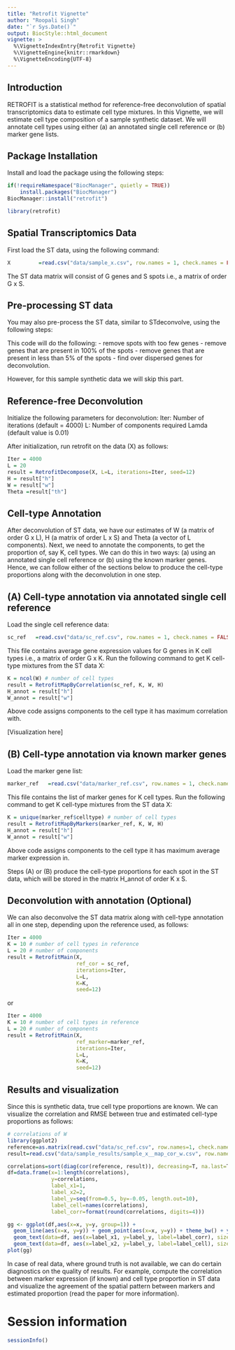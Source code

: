 ```yaml
---
title: "Retrofit Vignette"
author: "Roopali Singh"
date: "`r Sys.Date()`"
output: BiocStyle::html_document
vignette: >
  %\VignetteIndexEntry{Retrofit Vignette}
  %\VignetteEngine{knitr::rmarkdown}
  %\VignetteEncoding{UTF-8}
---
```


## Introduction

RETROFIT is a statistical method for reference-free deconvolution of spatial transcriptomics data to estimate cell type mixtures. In this Vignette, we will estimate cell type composition of a sample synthetic dataset. We will annotate cell types using either (a) an annotated single cell reference or (b) marker gene lists. 

## Package Installation

Install and load the package using the following steps:
<!-- adam: this is not usable before submitting to and accepted by Bioconductor -->
```r
if(!requireNamespace("BiocManager", quietly = TRUE))
    install.packages("BiocManager")
BiocManager::install("retrofit")
```

```r
library(retrofit)
```

## Spatial Transcriptomics Data

First load the ST data, using the following command:

```r
X         =read.csv("data/sample_x.csv", row.names = 1, check.names = FALSE)
```
The ST data matrix will consist of G genes and S spots i.e., a matrix of order G x S.

## Pre-processing ST data 

You may also pre-process the ST data, similar to STdeconvolve, using the following steps:
<!-- Xi: need the pre-processing steps done by Xi using STdeconvolve package -->

This code will do the following:
- remove spots with too few genes
- remove genes that are present in 100% of the spots
- remove genes that are present in less than 5% of the spots
- find over dispersed genes for deconvolution.

However, for this sample synthetic data we will skip this part.

## Reference-free Deconvolution

Initialize the following parameters for deconvolution:
Iter: Number of iterations (default = 4000)
L: Number of components required
Lamda (default value is 0.01)

After initialization, run retrofit on the data (X) as follows:

```r
Iter = 4000
L = 20
result = RetrofitDecompose(X, L=L, iterations=Iter, seed=12)
H = result["h"]
W = result["w"]
Theta =result["th"]
```

## Cell-type Annotation

After deconvolution of ST data, we have our estimates of W (a matrix of order G x L), H (a matrix of order L x S) and Theta (a vector of L components). 
Next, we need to annotate the components, to get the proportion of, say K, cell types. We can do this in two ways: (a) using an annotated single cell reference or (b) using the known marker genes. Hence, we can follow either of the sections below to produce the cell-type proportions along with the deconvolution in one step.

## (A) Cell-type annotation via annotated single cell reference

Load the single cell reference data:

```r
sc_ref   =read.csv("data/sc_ref.csv", row.names = 1, check.names = FALSE)
```
This file contains average gene expression values for G genes in K cell types i.e., a matrix of order G x K. Run the following command to get K cell-type mixtures from the ST data X:

```r
K = ncol(W) # number of cell types
result = RetrofitMapByCorrelation(sc_ref, K, W, H)
H_annot = result["h"]
W_annot = result["w"]
```
Above code assigns components to the cell type it has maximum correlation with. 

[Visualization here]

<!-- Adam: Is it possible to add the mapping matrix visualization to the above mapping function? I can share the code for the visualization. Extra code chunk will require normalization of W and sc_ref matrices, which we are doing anyway inside the function above. -->


## (B) Cell-type annotation via known marker genes

Load the marker gene list:

```r
marker_ref   =read.csv("data/marker_ref.csv", row.names = 1, check.names = FALSE)
```
This file contains the list of marker genes for K cell types. Run the following command to get K cell-type mixtures from the ST data X:

```r
K = unique(marker_ref$celltype) # number of cell types
result = RetrofitMapByMarkers(marker_ref, K, W, H)
H_annot = result["h"]
W_annot = result["w"]
```

Above code assigns components to the cell type it has maximum average marker expression in.

Steps (A) or (B) produce the cell-type proportions for each spot in the ST data, which will be stored in the matrix H_annot of order K x S.

## Deconvolution with annotation (Optional)

We can also deconvolve the ST data matrix along with cell-type annotation all in one step, depending upon the reference used, as follows:

```r
Iter = 4000
K = 10 # number of cell types in reference
L = 20 # number of components
result = RetrofitMain(X, 
                      ref_cor = sc_ref,
                      iterations=Iter, 
                      L=L, 
                      K=K,
                      seed=12)
```
or

```r
Iter = 4000
K = 10 # number of cell types in reference
L = 20 # number of components
result = RetrofitMain(X,
                      ref_marker=marker_ref,
                      iterations=Iter, 
                      L=L, 
                      K=K,
                      seed=12)
```

## Results and visualization

Since this is synthetic data, true cell type proportions are known. We can visualize the correlation and RMSE between true and estimated cell-type proportions as follows:

<!-- Adam: need the code to create RMSE and correlation plot for proportions i.e., cor(H, H_hat) and RMSE(H, H_hat) -->

```r
# correlations of W
library(ggplot2)
reference=as.matrix(read.csv("data/sc_ref.csv", row.names=1, check.names=FALSE))
result=read.csv("data/sample_results/sample_x__map_cor_w.csv", row.names=1, check.names=FALSE)

correlations=sort(diag(cor(reference, result)), decreasing=T, na.last=T)
df=data.frame(x=1:length(correlations), 
              y=correlations, 
              label_x1=1, 
              label_x2=2, 
              label_y=seq(from=0.5, by=-0.05, length.out=10),
              label_cell=names(correlations),
              label_corr=format(round(correlations, digits=4)))

gg <- ggplot(df,aes(x=x, y=y, group=1)) + 
  geom_line(aes(x=x, y=y)) + geom_point(aes(x=x, y=y)) + theme_bw() + ylim(0, 1.05) +
  geom_text(data=df, aes(x=label_x1, y=label_y, label=label_corr), size=4, hjust=0) +
  geom_text(data=df, aes(x=label_x2, y=label_y, label=label_cell), size=4, hjust=0)
plot(gg)
```

In case of real data, where ground truth is not available, we can do certain diagnostics on the quality of results. For example, compute the correlation between marker expression (if known) and cell type proportion in ST data and visualize the agreement of the spatial pattern between markers and estimated proportion (read the paper for more information).

# Session information

```r
sessionInfo()
```



